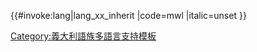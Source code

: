 <includeonly>{{#invoke:lang|lang_xx_inherit
|code=mwl
|italic=unset
}}</includeonly><noinclude>
{{Documentation|Template:Lang-x/doc}}
[[Category:義大利語族多語言支持模板]]
</noinclude>
